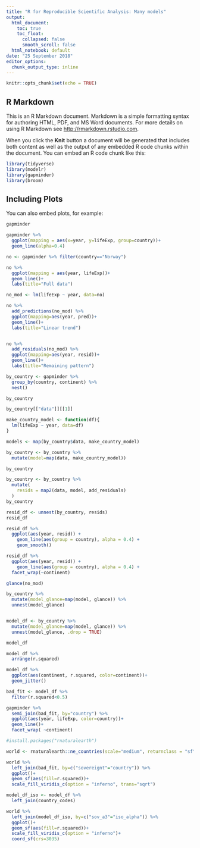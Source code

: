 ```yaml
---
title: "R for Reproducible Scientific Analysis: Many models"
output:
  html_document:
    toc: true
    toc_float:
      collapsed: false
      smooth_scroll: false
  html_notebook: default
date: "25 September 2018"
editor_options: 
  chunk_output_type: inline
---
```


```r
knitr::opts_chunk$set(echo = TRUE)
```

## R Markdown

This is an R Markdown document. Markdown is a simple formatting syntax for authoring HTML, PDF, and MS Word documents. For more details on using R Markdown see <http://rmarkdown.rstudio.com>.

When you click the **Knit** button a document will be generated that includes both content as well as the output of any embedded R code chunks within the document. You can embed an R code chunk like this:

```r
library(tidyverse)
library(modelr)
library(gapminder)
library(broom)
```

## Including Plots

You can also embed plots, for example:

```r
gapminder

gapminder %>% 
  ggplot(mapping = aes(x=year, y=lifeExp, group=country))+
  geom_line(alpha=0.4)
```

```r
no <- gapminder %>% filter(country=="Norway")

no %>% 
  ggplot(mapping = aes(year, lifeExp))+
  geom_line()+
  labs(title="Full data")

no_mod <- lm(lifeExp ~ year, data=no)

no %>% 
  add_predictions(no_mod) %>% 
  ggplot(mapping=aes(year, pred))+
  geom_line()+
  labs(title="Linear trend")


no %>% 
  add_residuals(no_mod) %>% 
  ggplot(mapping=aes(year, resid))+
  geom_line()+
  labs(title="Remaining pattern")
```


```r
by_country <- gapminder %>% 
  group_by(country, continent) %>% 
  nest()

by_country

by_country[["data"]][[1]]
```

```r
make_country_model <- function(df){
  lm(lifeExp ~ year, data=df)
}

models <- map(by_country$data, make_country_model)

by_country <- by_country %>% 
  mutate(model=map(data, make_country_model))

by_country
```

```r
by_country <- by_country %>% 
  mutate(
    resids = map2(data, model, add_residuals)
  )
by_country
```

```r
resid_df <- unnest(by_country, resids)
resid_df

resid_df %>% 
  ggplot(aes(year, resid)) +
    geom_line(aes(group = country), alpha = 0.4) + 
    geom_smooth()

resid_df %>% 
  ggplot(aes(year, resid)) +
    geom_line(aes(group = country), alpha = 0.4) + 
  facet_wrap(~continent)
```

```r
glance(no_mod)

by_country %>% 
  mutate(model_glance=map(model, glance)) %>% 
  unnest(model_glance)


model_df <- by_country %>% 
  mutate(model_glance=map(model, glance)) %>% 
  unnest(model_glance, .drop = TRUE)

model_df

model_df %>% 
  arrange(r.squared)

model_df %>% 
  ggplot(aes(continent, r.squared, color=continent))+
  geom_jitter()

```

```r
bad_fit <- model_df %>% 
  filter(r.squared<0.5)

gapminder %>% 
  semi_join(bad_fit, by="country") %>% 
  ggplot(aes(year, lifeExp, color=country))+
  geom_line()+
  facet_wrap( ~continent)

#install.packages("rnaturalearth")

world <- rnaturalearth::ne_countries(scale="medium", returnclass = "sf")

world %>% 
  left_join(bad_fit, by=c("sovereignt"="country")) %>% 
  ggplot()+
  geom_sf(aes(fill=r.squared))+
  scale_fill_viridis_c(option = "inferno", trans="sqrt")

model_df_iso <- model_df %>% 
  left_join(country_codes)

world %>% 
  left_join(model_df_iso, by=c("sov_a3"="iso_alpha")) %>% 
  ggplot()+
  geom_sf(aes(fill=r.squared))+
  scale_fill_viridis_c(option = "inferno")+
  coord_sf(crs=3035)

```

